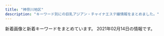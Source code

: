 ```yaml
---
title: "神奈川地区"
description: "キーワード別にの巨乳アジアン・チャイナエステ嬢情報をまとめました。"
---
```


新着画像と新着キーワードをまとめています。
2021年02月14日の情報です。

<DmmAffiliateIns />
<KeywordTable
  shops={
    [
    {
        "name": "\u8ffd\u6d5c\u30de\u30c3\u30b5\u30fc\u30b8",
        "station": "\u8ffd\u6d5c\u99c5",
        "keywords": {
            "85": 3,
            "87": 3,
            "D": 15,
            "86": 12,
            "C": 3
        },
        "url": "http://oppama.iest.info/",
        "img_links": [
            "http://oppama.iest.info/photos/sites/10/2018/07/2018073109281695.jpg",
            "http://oppama.iest.info/images/s_staff.jpg",
            "http://oppama.iest.info/photos/sites/10/2018/07/2018073109281759.jpg",
            "http://oppama.iest.info/images/room4.jpg",
            "http://oppama.iest.info/images/room1.jpg",
            "http://oppama.iest.info/images/top.jpg",
            "http://oppama.iest.info/images/bj3.jpg",
            "http://oppama.iest.info/images/room6.jpg",
            "http://oppama.iest.info/photos/sites/10/2018/07/2018073109281797.jpg",
            "http://oppama.iest.info/photos/sites/10/2018/07/2018073109281781.jpg",
            "http://oppama.iest.info/photos/sites/10/2018/07/2018073109281740.jpg",
            "http://oppama.iest.info/images/room2.jpg",
            "http://cdn.dino-es.com/images/logo/150x40DinoEs.png",
            "http://oppama.iest.info/photos/sites/10/2018/05/2018053009323272.jpg",
            "http://oppama.iest.info/images/s_news.png",
            "http://oppama.iest.info/images/room5.jpg",
            "http://oppama.iest.info/images/mobile.png",
            "http://oppama.iest.info/images/l1.jpg",
            "http://oppama.iest.info/photos/sites/10/2018/05/2018053009323210.jpg",
            "http://oppama.iest.info/images/s_news2.png",
            "http://cdn.dino-es.com/images/line.jpg",
            "http://cdn.dino-es.com/images/allpics/KL77e92f55838704c7de0a1eb6ca2a81a0/4ec1d6974658a8b101911755e5d05691.jpg",
            "http://oppama.iest.info/photos/sites/10/2018/05/2018053009323253.jpg",
            "http://oppama.iest.info/images/room3.jpg",
            "http://oppama.iest.info/images/s_pick.png",
            "http://oppama.iest.info/photos/sites/10/2018/05/2018053009323372.jpg"
        ]
    },
    {
        "img_links": [
            "http://ikoi.esjp.xyz/img/pro_girl_line.jpg",
            "http://ikoi.esjp.xyz/i/img/photo01.jpg",
            "http://ikoi.esjp.xyz/img/capinfo.jpg",
            "http://ikoi.esjp.xyz/i/img/photo06.jpg",
            "http://ikoi.esjp.xyz/img/sub_staff.jpg",
            "http://ikoi.esjp.xyz/img/top_pickback.png",
            "http://ikoi.esjp.xyz/girl/1.jpg",
            "http://ikoi.esjp.xyz/girl/4.jpg",
            "http://ikoi.esjp.xyz/img/lr_01.jpg",
            "http://ikoi.esjp.xyz/img/room/photo04.jpg",
            "http://ikoi.esjp.xyz/i/img/photo03.jpg",
            "http://ikoi.esjp.xyz/img/qr.jpg",
            "http://ikoi.esjp.xyz/img/room/photo02.jpg",
            "http://ikoi.esjp.xyz/img/room/photo06.jpg",
            "http://ikoi.esjp.xyz/girl/6.jpg",
            "http://ikoi.esjp.xyz/i/img/photo04.jpg",
            "http://ikoi.esjp.xyz/img/lr_02.jpg",
            "http://ikoi.esjp.xyz/img/rec_top.png",
            "http://ikoi.esjp.xyz/i/img/photo05.jpg",
            "http://ikoi.esjp.xyz/girl/3.jpg",
            "http://ikoi.esjp.xyz/img/059.png",
            "http://ikoi.esjp.xyz/i/img/photo02.jpg",
            "http://ikoi.esjp.xyz/img/room/photo05.jpg",
            "http://ikoi.esjp.xyz/girl/5.jpg",
            "http://ikoi.esjp.xyz/img/room/photo01.jpg",
            "http://ikoi.esjp.xyz/img/room/photo03.jpg",
            "http://ikoi.esjp.xyz/girl/2.jpg"
        ],
        "keywords": {},
        "station": "\u8ffd\u6d5c\u99c5",
        "name": "\u61a9",
        "url": "http://ikoi.esjp.xyz/"
    },
    {
        "url": "https://arena.jpn.vin/",
        "name": "\u30a2\u30ea\u30fc\u30ca",
        "station": "JR\u6238\u585a\u99c5\u897f\u53e3",
        "img_links": [
            "https://arena.jpn.vin/images/new.jpg",
            "https://arena.jpn.vin/images/s1.jpg",
            "https://arena.jpn.vin/images/mobile.jpg",
            "https://arena.jpn.vin/images/room4.jpg",
            "https://arena.jpn.vin/photos/sites/25/2021/02/2021021019135619.jpg",
            "https://arena.jpn.vin/images/s_news.jpg",
            "https://arena.jpn.vin/images/news_bj2.jpg",
            "https://arena.jpn.vin/photos/sites/25/2021/02/2021021019135821.jpg",
            "https://arena.jpn.vin/images/s2.jpg",
            "https://arena.jpn.vin/images/room3.jpg",
            "https://arena.jpn.vin/photos/sites/25/2021/02/2021021019135553.jpg",
            "https://arena.jpn.vin/images/s_link.jpg",
            "https://arena.jpn.vin/images/s_face.jpg",
            "https://arena.jpn.vin/images/room1.jpg",
            "https://arena.jpn.vin/images/room2.jpg",
            "https://arena.jpn.vin/photos/sites/25/2021/02/202102101913575.jpg",
            "https://arena.jpn.vin/images/top.jpg",
            "https://arena.jpn.vin/images/tel.jpg",
            "https://arena.jpn.vin/images/s_staff.jpg"
        ],
        "keywords": {
            "85": 16,
            "D": 64,
            "C": 12,
            "86": 32,
            "87": 16
        }
    },
    {
        "url": "http://www.relax-fairyark.info/",
        "station": "JR\u85e4\u6ca2\u99c5\u5357\u53e3",
        "img_links": [
            "http://www.relax-fairyark.info/img/vlt.png",
            "http://www.relax-fairyark.info/img/st1.jpg",
            "http://www.relax-fairyark.info/img/st238.jpg",
            "http://www.relax-fairyark.info/img/sta150.jpg",
            "http://www.relax-fairyark.info/img/head.jpg",
            "http://www.relax-fairyark.info/img/sta248.jpg",
            "http://www.relax-fairyark.info/img/sta213.jpg",
            "http://www.relax-fairyark.info/img/st251.jpg",
            "http://www.relax-fairyark.info/img/botton.jpg",
            "http://www.relax-fairyark.info/img/st237.jpg",
            "http://www.relax-fairyark.info/img/sta251.jpg",
            "http://www.relax-fairyark.info/img/sta245.jpg",
            "http://www.relax-fairyark.info/img/st223.jpg",
            "http://www.relax-fairyark.info/img/st235.jpg",
            "http://www.relax-fairyark.info/img/footbotton.png",
            "http://www.relax-fairyark.info/img/sta250.jpg",
            "http://www.relax-fairyark.info/img/st245.jpg",
            "http://www.relax-fairyark.info/img/st250.jpg",
            "http://www.relax-fairyark.info/img/st206.jpg",
            "http://www.relax-fairyark.info/img/body2.jpg",
            "http://www.relax-fairyark.info/img/st241.jpg",
            "http://www.relax-fairyark.info/img/st249.jpg",
            "http://www.relax-fairyark.info/img/st150.jpg",
            "http://www.relax-fairyark.info/img/sta223.jpg",
            "http://www.relax-fairyark.info/img/st246.jpg",
            "http://www.relax-fairyark.info/img/nos.jpg",
            "http://www.relax-fairyark.info/img/st220.jpg",
            "http://www.relax-fairyark.info/img/tel.png",
            "http://www.relax-fairyark.info/img/sta229.jpg",
            "http://www.relax-fairyark.info/img/st240.jpg",
            "http://www.relax-fairyark.info/img/st248.jpg",
            "http://www.relax-fairyark.info/img/st229.jpg",
            "http://www.relax-fairyark.info/img/sta235.jpg",
            "http://www.relax-fairyark.info/img/st227.jpg",
            "http://www.relax-fairyark.info/img/st247.jpg",
            "http://www.relax-fairyark.info/img/st213.jpg",
            "http://www.relax-fairyark.info/img/sta220.jpg",
            "http://www.relax-fairyark.info/img/st234.jpg"
        ],
        "name": "Fairy Ark",
        "keywords": {
            "85": 3,
            "D": 7,
            "88": 1,
            "87": 9,
            "C": 3,
            "86": 8,
            "E": 11
        }
    },
    {
        "img_links": [
            "http://www.huyo.work/images/sys1.jpg",
            "http://www.huyo.work/images/info.jpg",
            "http://www.huyo.work/images/staff_t.jpg",
            "http://www.huyo.work/img/nana1.jpg",
            "http://www.huyo.work/images/5.jpg",
            "http://www.huyo.work/images/line.png",
            "http://www.huyo.work/images/mobile.jpg",
            "http://www.huyo.work/images/int1.jpg",
            "http://www.huyo.work/images/2.jpg",
            "http://www.huyo.work/images/sys2.jpg",
            "http://www.huyo.work/img/sora1.jpg",
            "http://www.huyo.work/images/news.jpg",
            "http://www.huyo.work/img/riri1.jpg",
            "http://www.huyo.work/img/mimi1.jpg",
            "http://www.huyo.work/images/interior_t.jpg",
            "http://www.huyo.work/images/4.jpg",
            "http://www.huyo.work/images/3.jpg",
            "http://www.huyo.work/images/head.jpg",
            "http://www.huyo.work/images/int2.jpg",
            "http://www.huyo.work/images/1.jpg",
            "http://www.huyo.work/img/hana1.jpg"
        ],
        "name": "\u3075\u3088\u3046",
        "url": "http://www.huyo.work/",
        "station": "JR\u5e73\u585a\u99c5\u5317\u53e3",
        "keywords": {}
    },
    {
        "station": "JR\u65b0\u6749\u7530\u99c5\u897f\u53e3",
        "name": "\u82b1\u306e\u604b",
        "img_links": [
            "http://www.sh-riraku77.site/uploads/190703/1-1ZF3151554H6.jpg",
            "http://www.sh-riraku77.site/picture/s_staff.png",
            "http://www.sh-riraku77.site/picture/i_therapist.png",
            "http://www.sh-riraku77.site/picture/photo3.png",
            "http://www.sh-riraku77.site/picture/top22.png",
            "http://www.sh-riraku77.site/plus/images/room1.jpg",
            "http://www.sh-riraku77.site/picture/top23.png",
            "http://www.sh-riraku77.site/plus/images/room3.jpg",
            "http://www.sh-riraku77.site/plus/images/room2.jpg",
            "http://www.sh-riraku77.site/plus/images/room4.jpg",
            "http://www.sh-riraku77.site/picture/end.png",
            "http://www.sh-riraku77.site/uploads/201214/1-201214130312232.jpg",
            "http://www.sh-riraku77.site/picture/s_new.png"
        ],
        "keywords": {},
        "url": "http://www.sh-riraku77.site/"
    },
    {
        "url": "http://uintiop.tokyo/",
        "name": "\u5929\u4f7f",
        "station": "JR\u85e4\u6ca2\u99c5\u5357\u53e3",
        "keywords": {
            "C": 15
        },
        "img_links": [
            "http://uintiop.tokyo/picture/1.jpg",
            "http://uintiop.tokyo/uploads/210208/1-21020Q31459221.jpg",
            "http://uintiop.tokyo/uploads/200714/1-200G4125RS59.jpg",
            "http://uintiop.tokyo/picture/2.jpg",
            "http://uintiop.tokyo/picture/3.jpg",
            "http://uintiop.tokyo/picture/tel.png",
            "http://uintiop.tokyo/uploads/200727/1-200HG01643361.jpg",
            "http://uintiop.tokyo/uploads/210111/1-210111123I9332.jpg",
            "http://uintiop.tokyo/uploads/200720/1-200H013041T46.jpg",
            "http://uintiop.tokyo/picture/call.png",
            "http://uintiop.tokyo/picture/4.jpg",
            "http://uintiop.tokyo/picture/top-img03.jpg",
            "http://uintiop.tokyo/picture/top-img02.png",
            "http://uintiop.tokyo/uploads/200714/1-200G4124210P7.jpg",
            "http://uintiop.tokyo/picture/top-img10.jpg",
            "http://uintiop.tokyo/picture/top-img01.png"
        ]
    },
    {
        "img_links": [
            "http://treat-rlx.com/img/ttl_staff.jpg",
            "http://treat-rlx.com/pic/topimg5.png",
            "http://treat-rlx.com/pic/topimg1.png",
            "http://treat-rlx.com/staff/aya/01.jpg",
            "http://treat-rlx.com/i/files/homeimg.jpg",
            "http://treat-rlx.com/pic/topimg4.png",
            "http://treat-rlx.com/img/ttl_rec.png",
            "http://treat-rlx.com/pic/topimg3.png",
            "http://treat-rlx.com/staff/aya/01mb.jpg",
            "http://treat-rlx.com/img/ttl_mobile.png",
            "http://treat-rlx.com/img/att.png",
            "http://treat-rlx.com/staff/mika/01mb.jpg",
            "http://treat-rlx.com/pic/topimg2.png",
            "http://treat-rlx.com/staff/mika/01.jpg",
            "http://treat-rlx.com/pic/head.jpg"
        ],
        "name": "\u798f\u7e01",
        "keywords": {
            "C": 11
        },
        "url": "http://treat-rlx.com/",
        "station": "\u5584\u884c\u99c5\u6771\u53e3"
    },
    {
        "img_links": [
            "https://kanojyo-room.jpn.cm/images/link_nav04.jpg",
            "https://kanojyo-room.jpn.cm/photos/sites/24/2020/08/2020083117275898.jpg",
            "https://kanojyo-room.jpn.cm/images/room6.jpg",
            "https://kanojyo-room.jpn.cm/images/tit_eject.jpg",
            "https://kanojyo-room.jpn.cm/images/room3.jpg",
            "https://kanojyo-room.jpn.cm/images/room5.jpg",
            "https://kanojyo-room.jpn.cm/images/link_nav02.jpg",
            "https://kanojyo-room.jpn.cm/images/link_nav05.jpg",
            "https://kanojyo-room.jpn.cm/images/room1.jpg",
            "https://kanojyo-room.jpn.cm/photos/sites/24/2020/08/2020083117275958.jpg",
            "https://kanojyo-room.jpn.cm/images/room4.jpg",
            "https://kanojyo-room.jpn.cm/images/tit_new.jpg",
            "https://kanojyo-room.jpn.cm/photos/sites/24/2020/08/2020083117275756.jpg",
            "https://kanojyo-room.jpn.cm/images/link_nav06.jpg",
            "https://kanojyo-room.jpn.cm/images/tit_face.jpg",
            "https://kanojyo-room.jpn.cm/images/link_nav07.jpg",
            "https://kanojyo-room.jpn.cm/images/link_nav01.jpg",
            "https://kanojyo-room.jpn.cm/images/top.png",
            "https://kanojyo-room.jpn.cm/images/sp_top.jpg",
            "https://kanojyo-room.jpn.cm/photos/sites/24/2020/08/2020083117275977.jpg",
            "https://kanojyo-room.jpn.cm/images/img_eject.jpg",
            "https://kanojyo-room.jpn.cm/images/close_eject.png",
            "https://kanojyo-room.jpn.cm/images/link_nav03.jpg",
            "https://kanojyo-room.jpn.cm/images/room2.jpg",
            "https://kanojyo-room.jpn.cm/images/btn_eject.jpg"
        ],
        "url": "https://kanojyo-room.jpn.cm/",
        "station": "\u4e0a\u5927\u5ca1\u99c5",
        "keywords": {
            "85": 12,
            "C": 40,
            "D": 48,
            "86": 24,
            "87": 12
        },
        "name": "\u30ab\u30ce\u30b8\u30e7\u306e\u90e8\u5c4b"
    },
    {
        "keywords": {},
        "name": "\u60a0\u697d",
        "url": "http://yu-raku.info/",
        "img_links": [
            "http://yu-raku.info/images/bar-info.png",
            "http://yu-raku.info/staff/s-emi4.jpg",
            "http://yu-raku.info/staff/s-miki1.jpg",
            "http://yu-raku.info/images/b-interior.jpg",
            "http://yu-raku.info/staff/s-kana1.jpg",
            "http://yu-raku.info/images/bar-cam.png",
            "http://yu-raku.info/images/bar-cover.png",
            "http://yu-raku.info/staff/s-niri1.jpg",
            "http://yu-raku.info/images/c-top0.png",
            "http://yu-raku.info/staff/s-nana1.jpg",
            "http://yu-raku.info/staff/s-sayuri1.jpg",
            "http://yu-raku.info/staff/s-emi3.jpg",
            "http://yu-raku.info/sp/images/bar-cover.png",
            "http://yu-raku.info/images/pic-interior.png",
            "http://yu-raku.info/sp/images/b-tel.png",
            "http://yu-raku.info/staff/s-yuko1.jpg",
            "http://yu-raku.info/images/c-therapist0.png",
            "http://yu-raku.info/images/fotter.jpg",
            "http://yu-raku.info/staff/s-emi5.jpg",
            "http://yu-raku.info/images/bar-interior.png",
            "http://yu-raku.info/images/bar-therapist.png",
            "http://yu-raku.info/sp/images/bar-cam.png"
        ],
        "station": "JR\u5927\u8239\u99c5\u6771\u53e3"
    },
    {
        "name": "\u30e9\u30d9\u30f3\u30c0\u30fc",
        "img_links": [
            "http://lavender-est.xyz/girl/10_1.jpg",
            "http://lavender-est.xyz/girl/4.jpg",
            "http://lavender-est.xyz/girl/5_2.jpg",
            "http://lavender-est.xyz/girl/7_2.jpg",
            "http://lavender-est.xyz/girl/14_1.jpg",
            "http://lavender-est.xyz/girl/2.jpg",
            "http://lavender-est.xyz/girl/2_1.jpg",
            "http://lavender-est.xyz/girl/3.jpg",
            "http://lavender-est.xyz/images/room/r3.jpg",
            "http://lavender-est.xyz/images/room/r1.jpg",
            "http://lavender-est.xyz/i/girl/4.jpg",
            "http://lavender-est.xyz/girl/11_1.jpg",
            "http://lavender-est.xyz/girl/4_1.jpg",
            "http://lavender-est.xyz/girl/11.jpg",
            "http://lavender-est.xyz/girl/10.jpg",
            "http://lavender-est.xyz/images/mobile.png",
            "http://lavender-est.xyz/girl/8.jpg",
            "http://lavender-est.xyz/girl/15_1.jpg",
            "http://lavender-est.xyz/girl/15.jpg",
            "http://lavender-est.xyz/images/twitter.jpg",
            "http://lavender-est.xyz/images/pro_girl_line.jpg",
            "http://lavender-est.xyz/girl/9_2.jpg",
            "http://lavender-est.xyz/girl/3_1.jpg",
            "http://lavender-est.xyz/girl/14.jpg",
            "http://lavender-est.xyz/images/room/r2.jpg",
            "http://lavender-est.xyz/girl/7.jpg",
            "http://lavender-est.xyz/girl/7_1.jpg",
            "http://lavender-est.xyz/girl/8_1.jpg",
            "http://lavender-est.xyz/girl/11_2.jpg",
            "http://lavender-est.xyz/girl/9.jpg",
            "http://lavender-est.xyz/images/tel.png",
            "http://lavender-est.xyz/girl/5.jpg",
            "http://lavender-est.xyz/girl/9_1.jpg",
            "http://lavender-est.xyz/girl/5_1.jpg",
            "http://lavender-est.xyz/images/bar_staff.jpg",
            "http://lavender-est.xyz/images/top01.jpg",
            "http://lavender-est.xyz/girl/14_2.jpg",
            "http://lavender-est.xyz/images/lr_02.jpg",
            "http://lavender-est.xyz/images/room/r4.jpg"
        ],
        "keywords": {},
        "url": "http://lavender-est.xyz/",
        "station": "JR\u85e4\u6ca2\u99c5\u5357\u53e3"
    },
    {
        "keywords": {},
        "url": "http://megumi-est.xyz/",
        "img_links": [
            "http://megumi-est.xyz/images/roomimg/img4.png",
            "http://megumi-est.xyz/girl/1.jpg",
            "http://megumi-est.xyz/images/roomimg/img1.png",
            "http://megumi-est.xyz/images/pickup_line.png",
            "http://megumi-est.xyz/images/topbg.jpg",
            "http://megumi-est.xyz/images/newsbg.png",
            "http://megumi-est.xyz/girl/2.jpg",
            "http://megumi-est.xyz/girl/4.jpg",
            "http://megumi-est.xyz/images/roomimg/img2.png",
            "http://megumi-est.xyz/images/staff_bg.png",
            "http://megumi-est.xyz/girl/5.jpg",
            "http://megumi-est.xyz/images/mobile_bg.png",
            "http://megumi-est.xyz/images/roomimg/img3.png",
            "http://megumi-est.xyz/girl/8.jpg"
        ],
        "station": "JR\u85e4\u6ca2\u99c5\u5357\u53e3",
        "name": "\u6075"
    },
    {
        "name": "\u5143\u6c17\u3082\u308a\u3082\u308a",
        "keywords": {},
        "station": "\u79e6\u91ce\u99c5\u5317\u53e3",
        "img_links": [
            "http://genkimorimori.ies.bz/images/news1.jpg",
            "http://genkimorimori.ies.bz/images/g14.jpg",
            "http://genkimorimori.ies.bz/images/g17.jpg",
            "http://genkimorimori.ies.bz/images/staff_bj3.jpg",
            "http://genkimorimori.ies.bz/images/g7.jpg",
            "http://genkimorimori.ies.bz/photos/sites/68/2020/12/2020121003212539.jpg",
            "http://genkimorimori.ies.bz/photos/sites/68/2020/12/2020120502191455.jpg",
            "http://genkimorimori.ies.bz/images/g2.jpg",
            "http://genkimorimori.ies.bz/images/pick.jpg",
            "http://genkimorimori.ies.bz/photos/sites/68/2020/11/2020110308582485.jpg",
            "http://genkimorimori.ies.bz/images/mobile.jpg",
            "http://genkimorimori.ies.bz/images/g11.jpg",
            "http://genkimorimori.ies.bz/photos/sites/68/2020/11/2020112402100696.jpg",
            "http://genkimorimori.ies.bz/images/g13.jpg",
            "http://genkimorimori.ies.bz/photos/sites/68/2020/11/2020112402100578.jpg",
            "http://genkimorimori.ies.bz/photos/sites/68/2020/12/2020120703525262.jpg",
            "http://genkimorimori.ies.bz/photos/sites/68/2020/11/2020110308572868.jpg",
            "http://genkimorimori.ies.bz/images/g1.jpg",
            "http://genkimorimori.ies.bz/images/s_staff.jpg",
            "http://genkimorimori.ies.bz/images/dairy1.jpg",
            "http://genkimorimori.ies.bz/photos/sites/68/2020/12/202012150154361.jpg",
            "http://genkimorimori.ies.bz/images/top.jpg",
            "http://genkimorimori.ies.bz/images/g16.jpg",
            "http://genkimorimori.ies.bz/images/info.jpg",
            "http://genkimorimori.ies.bz/images/s_link.jpg",
            "http://genkimorimori.ies.bz/images/g10.jpg",
            "http://genkimorimori.ies.bz/images/s_cosplay.jpg",
            "http://genkimorimori.ies.bz/photos/sites/68/2020/11/2020110308572890.jpg",
            "http://genkimorimori.ies.bz/images/1.jpg",
            "http://genkimorimori.ies.bz/images/g15.jpg",
            "http://genkimorimori.ies.bz/photos/sites/68/2021/01/2021011903470168.jpg",
            "http://genkimorimori.ies.bz/images/info2.jpg",
            "http://genkimorimori.ies.bz/photos/sites/68/2020/11/2020110308572993.jpg",
            "http://genkimorimori.ies.bz/photos/sites/68/2021/01/2021013007244222.jpg",
            "http://genkimorimori.ies.bz/images/g3.jpg",
            "http://genkimorimori.ies.bz/images/2.jpg"
        ],
        "url": "http://genkimorimori.ies.bz/"
    },
    {
        "keywords": {
            "88": 2,
            "E": 4,
            "90": 4,
            "F": 2
        },
        "url": "https://asumi.estjp.info/",
        "station": "\u5c0f\u7530\u539f\u99c5\u6771\u53e3",
        "img_links": [
            "https://asumi.estjp.info/css/top04.jpg",
            "https://asumi.estjp.info/css/top03.jpg",
            "https://asumi.estjp.info/css/top05.jpg",
            "https://asumi.estjp.info/images/call.png",
            "https://asumi.estjp.info/css/staff/staff02.jpg",
            "https://asumi.estjp.info/css/staff/staff03.jpg",
            "https://asumi.estjp.info/css/staff/staff01.jpg",
            "https://asumi.estjp.info/css/m-head.jpg",
            "https://asumi.estjp.info/css/01.jpg",
            "https://asumi.estjp.info/css/top02.jpg"
        ],
        "name": "\u7a7a\u6f84 -\u3042\u3059\u307f-"
    },
    {
        "img_links": [
            "http://hana-tobira.xyz/images/g5.jpg",
            "http://hana-tobira.xyz/images/g6.jpg",
            "http://hana-tobira.xyz/images/g2.jpg",
            "http://hana-tobira.xyz/images/g.jpg",
            "http://hana-tobira.xyz/images/g7.jpg",
            "http://hana-tobira.xyz/images/tite-staff.jpg",
            "http://hana-tobira.xyz/images/g4.jpg",
            "http://hana-tobira.xyz/images/tite-i.png",
            "http://hana-tobira.xyz/images/mobile.jpg",
            "http://hana-tobira.xyz/images/end.png",
            "http://hana-tobira.xyz/images/pickup_t.jpg",
            "http://hana-tobira.xyz/images/tite-link.jpg"
        ],
        "keywords": {
            "C": 13
        },
        "url": "http://hana-tobira.xyz/",
        "station": "JR\u85e4\u6ca2\u99c5\u5357\u53e3",
        "name": "\u82b1\u306e\u6249"
    },
    {
        "station": "\u6e58\u5357\u53f0\u99c5\u897f\u53e3",
        "url": "http://civebt.xyz/",
        "img_links": [
            "http://civebt.xyz/templets/default/picture/news.jpg",
            "http://civebt.xyz/templets/default/picture/staff_t.jpg",
            "http://civebt.xyz/uploads/201103/1-201103091122a3.jpg",
            "http://civebt.xyz/templets/default/picture/head.jpg",
            "http://civebt.xyz/uploads/201103/1-201103143450506.jpg",
            "http://civebt.xyz/uploads/201103/1-201103091150648.jpg",
            "http://civebt.xyz/uploads/180620/1-1P62010193X63.jpg",
            "http://civebt.xyz/uploads/180620/1-1P62010154K00.png",
            "http://civebt.xyz/uploads/201102/1-201102130FY09.png",
            "http://civebt.xyz/templets/default/picture/interior_t.jpg",
            "http://civebt.xyz/uploads/201103/1-201103091136248.jpg",
            "http://civebt.xyz/templets/default/picture/rec1.png",
            "http://civebt.xyz/uploads/201102/1-2011021306404K.png"
        ],
        "name": "\u9b54\u6cd5\u306e\u5973\u738b",
        "keywords": {
            "G": 4,
            "E": 8
        }
    },
    {
        "url": "http://yushinen.info/",
        "img_links": [
            "http://yushinen.info/images/ami1.jpg",
            "http://yushinen.info/images/g6.jpg",
            "http://yushinen.info/images/nana1.jpg",
            "http://yushinen.info/images/room6.jpg",
            "http://yushinen.info/images/g0.jpg",
            "http://yushinen.info/images/g2.jpg",
            "http://yushinen.info/images/room5.jpg",
            "http://yushinen.info/images/miki1.jpg",
            "http://yushinen.info/images/room3.jpg",
            "http://yushinen.info/images/g5.jpg",
            "http://yushinen.info/images/g4.jpg",
            "http://yushinen.info/images/room1.jpg",
            "http://yushinen.info/images/g3.jpg",
            "http://yushinen.info/images/g1.jpg",
            "http://yushinen.info/images/room2.jpg",
            "http://yushinen.info/images/info.png",
            "http://yushinen.info/images/nei-03.png",
            "http://yushinen.info/images/saya1.jpg",
            "http://yushinen.info/images/eri1.jpg",
            "http://yushinen.info/images/room4.jpg",
            "http://yushinen.info/images/g7.jpg",
            "http://yushinen.info/images/mobile.png",
            "http://yushinen.info/images/flw.png",
            "http://yushinen.info/images/top.jpg"
        ],
        "station": "JR\u85e4\u6ca2\u99c5\u5357\u53e3",
        "keywords": {},
        "name": "\u7652\u5fc3\u5712"
    },
    {
        "keywords": {},
        "url": "http://www.hamabei.com/",
        "station": "JR\u8305\u30f6\u5d0e\u99c5\u5357\u53e3",
        "img_links": [
            "http://www.hamabei.com/images/buttona_07.jpg",
            "http://www.hamabei.com/images/buttona_06.jpg",
            "http://www.hamabei.com/images/giral015.jpg",
            "http://www.hamabei.com/images/buttona_08.jpg",
            "http://www.hamabei.com/images/giral012.jpg",
            "http://www.hamabei.com/images/buttona_05.jpg",
            "http://www.hamabei.com/images/giral009.jpg",
            "http://www.hamabei.com/images/yuka1.jpg",
            "http://www.hamabei.com/images/buttona_03.jpg",
            "http://www.hamabei.com/images/buttona_04.jpg",
            "http://www.hamabei.com/images/miki1.jpg",
            "http://www.hamabei.com/images/giral014.jpg",
            "http://www.hamabei.com/images/nana1.jpg",
            "http://www.hamabei.com/images/giral007.jpg",
            "http://www.hamabei.com/images/kaori1.jpg",
            "http://www.hamabei.com/images/qr.jpg"
        ],
        "name": "\u6d5c\u8fba\u306e\u604b"
    },
    {
        "img_links": [
            "http://baraen.xyz/images/kanban.jpg",
            "http://baraen.xyz/images/g1.jpg",
            "http://baraen.xyz/images/room6.jpg",
            "http://baraen.xyz/images/room4.jpg",
            "http://baraen.xyz/images/mobile.jpg",
            "http://baraen.xyz/images/mafaxine_d.jpg",
            "http://baraen.xyz/images/g0.jpg",
            "http://baraen.xyz/images/g4.jpg",
            "http://baraen.xyz/images/room1.jpg",
            "http://baraen.xyz/images/g3.jpg",
            "http://baraen.xyz/images/g6.jpg",
            "http://baraen.xyz/images/miki2.jpg",
            "http://baraen.xyz/images/miki1.jpg",
            "http://baraen.xyz/images/mafaxine_j.jpg",
            "http://baraen.xyz/images/maga.jpg",
            "http://baraen.xyz/images/g2.jpg",
            "http://baraen.xyz/images/room2.jpg"
        ],
        "keywords": {},
        "name": "\u30d0\u30e9\u5712",
        "url": "http://baraen.xyz/",
        "station": "JR\u85e4\u6ca2\u99c5\u5357\u53e3"
    },
    {
        "keywords": {
            "85": 2,
            "83": 4,
            "86": 4,
            "89": 2
        },
        "url": "http://es-rei.work/",
        "station": "JR\u85e4\u6ca2\u99c5\u5357\u53e3",
        "name": "\u9e97",
        "img_links": [
            "http://es-rei.work/5.jpg",
            "http://es-rei.work/_src/26791115/_igp4263.jpg",
            "http://es-rei.work/_src/26747231/line1.jpg",
            "http://es-rei.work/_src/26747304/line1.jpg",
            "http://es-rei.work/_src/26747201/list_02.png",
            "http://es-rei.work/_src/26747093/_igp4295.jpg",
            "http://es-rei.work/_src/26838160/line.png",
            "http://es-rei.work/_src/34041600/line3.png",
            "http://es-rei.work/_src/26747288/line3.png",
            "http://es-rei.work/_src/26747223/line3.png",
            "http://es-rei.work/_src/26747302/wechatimg204.jpg",
            "http://es-rei.work/_src/26824435/cam2.png",
            "http://es-rei.work/_src/26747210/navi2_06.png",
            "http://es-rei.work/_src/26838157/wechatimg77.jpg",
            "http://es-rei.work/_src/26824216/b0131b16446464e537eff864d8f041bb.jpg",
            "http://es-rei.work/_src/26747132/line1.jpg",
            "http://es-rei.work/_src/26747199/sign.png",
            "http://es-rei.work/_src/47863241/05859f21726dfcef9faa9bab12a2595.jpg",
            "http://es-rei.work/_src/47863242/100054276feb8d8cef3ac5199531cfe.jpg",
            "http://es-rei.work/_src/26838136/news.jpg",
            "http://es-rei.work/_src/26747289/wechatimg77.jpg",
            "http://es-rei.work/_src/26747203/list_04.png",
            "http://es-rei.work/_src/26747205/navi2_01.png",
            "http://es-rei.work/_src/26747187/base_03.png",
            "http://es-rei.work/_src/26747158/base_03.png",
            "http://es-rei.work/_src/26838155/wechatimg202.jpg",
            "http://es-rei.work/_src/47863244/line1.jpg",
            "http://es-rei.work/_src/26791053/_dsf9449.jpg",
            "http://es-rei.work/_src/26747292/wechatimg202.jpg",
            "http://es-rei.work/_src/26747296/line1.jpg",
            "http://es-rei.work/_src/26747141/base_03.png",
            "http://es-rei.work/_src/26790995/wechatimg38_20181018221746252.jpg",
            "http://es-rei.work/3.jpg",
            "http://es-rei.work/_src/26747206/navi2_02.png",
            "http://es-rei.work/_src/26747293/line3.png",
            "http://es-rei.work/_src/26747207/navi2_03.png",
            "http://es-rei.work/_src/26747114/base_03.png",
            "http://es-rei.work/_src/26747300/line3.png",
            "http://es-rei.work/_src/26747126/base_01.png",
            "http://es-rei.work/_src/34041599/line3.png",
            "http://es-rei.work/_src/26747208/navi2_04.png",
            "http://es-rei.work/_src/26747225/wechatimg75.jpg",
            "http://es-rei.work/_src/26747301/line3.png",
            "http://es-rei.work/_src/26838156/wechatimg204.jpg",
            "http://es-rei.work/_src/26838174/line.png",
            "http://es-rei.work/_src/34041596/05859f21726dfcef9faa9bab12a2595.jpg",
            "http://es-rei.work/_src/26747221/wechatimg164_1.jpg",
            "http://es-rei.work/_src/26747153/base_01.png",
            "http://es-rei.work/_src/26747089/51d8ecbee4cc2935f070c539c37ded71.jpg",
            "http://es-rei.work/2.jpg",
            "http://es-rei.work/_src/26747209/navi2_05.png",
            "http://es-rei.work/_src/26747222/line3.png",
            "http://es-rei.work/_src/26747227/line3.png",
            "http://es-rei.work/_src/26791049/_dsf9442.jpg",
            "http://es-rei.work/_src/26747200/list_01.png",
            "http://es-rei.work/_src/26747229/line1.jpg",
            "http://es-rei.work/_src/26747202/list_03.png",
            "http://es-rei.work/_src/26838158/wechatimg75.jpg",
            "http://es-rei.work/_src/47863239/line3.png",
            "http://es-rei.work/_src/26747218/line1.jpg",
            "http://es-rei.work/_src/26791051/_dsf9446.jpg",
            "http://es-rei.work/_src/47863108/wechatimg26_20200914183556350.jpg",
            "http://es-rei.work/_src/26747086/base_01.png",
            "http://es-rei.work/_src/26747173/base_03.png",
            "http://es-rei.work/_src/26747226/line3.png",
            "http://es-rei.work/_src/34124118/wechatimg26_20200914183556350.jpg",
            "http://es-rei.work/_src/34041693/line1.jpg",
            "http://es-rei.work/_src/26747294/line3.png",
            "http://es-rei.work/_src/26747185/base_01.png",
            "http://es-rei.work/_src/26747204/list_05.png",
            "http://es-rei.work/_src/26747170/base_01.png",
            "http://es-rei.work/_src/47863240/line3.png",
            "http://es-rei.work/4.jpg",
            "http://es-rei.work/_src/34041597/wechatimg26_20200914183556350.jpg",
            "http://es-rei.work/1.jpg",
            "http://es-rei.work/_src/26747287/line3.png"
        ]
    },
    {
        "name": "Lydia\uff5e\u30ea\u30c7\u30a3\u30a2",
        "station": "JR\u6771\u6238\u585a\u99c5\u6771\u53e3",
        "img_links": [
            "http://lydia.relaxnabi.com/css/m-head.jpg",
            "http://lydia.relaxnabi.com/css/osusume16.jpg",
            "http://lydia.relaxnabi.com/css/staff/staff0002.jpg",
            "http://lydia.relaxnabi.com/css/staff/staff0003.jpg",
            "http://lydia.relaxnabi.com/css/staff/staff0006.jpg",
            "http://lydia.relaxnabi.com/css/m-top04.jpg",
            "http://lydia.relaxnabi.com/css/staff/staff0004.jpg",
            "http://lydia.relaxnabi.com/images/call.png",
            "http://lydia.relaxnabi.com/css/staff/staff0005.jpg",
            "http://lydia.relaxnabi.com/css/cam01.jpg",
            "http://lydia.relaxnabi.com/css/staff/staff0001.jpg"
        ],
        "keywords": {
            "91": 1,
            "90": 2,
            "C": 1,
            "D": 4,
            "89": 1,
            "87": 1,
            "88": 1,
            "E": 1
        },
        "url": "http://lydia.relaxnabi.com/"
    },
    {
        "keywords": {},
        "img_links": [
            "http://hiratsuka-est.com/images/chc.jpg",
            "http://hiratsuka-est.com/images/g3.jpg",
            "http://hiratsuka-est.com/images/new1.jpg",
            "http://hiratsuka-est.com/images/banna1.jpg",
            "http://hiratsuka-est.com/images/r8.jpg",
            "http://hiratsuka-est.com/images/g1.jpg",
            "http://hiratsuka-est.com/images/tiao2.jpg",
            "http://hiratsuka-est.com/images/r9.jpg",
            "http://hiratsuka-est.com/images/ll1.jpg",
            "http://hiratsuka-est.com/images/r1.jpg",
            "http://hiratsuka-est.com/images/g2.jpg",
            "http://hiratsuka-est.com/images/g4.jpg",
            "http://hiratsuka-est.com/images/g0.jpg",
            "http://hiratsuka-est.com/images/g7.jpg",
            "http://hiratsuka-est.com/images/rr1.jpg",
            "http://hiratsuka-est.com/images/r3.jpg",
            "http://hiratsuka-est.com/images/r6.jpg",
            "http://hiratsuka-est.com/images/zi-faq.png",
            "http://hiratsuka-est.com/images/r5.jpg",
            "http://hiratsuka-est.com/images/zi-link.png",
            "http://hiratsuka-est.com/images/tel.jpg",
            "http://hiratsuka-est.com/images/mi.jpg",
            "http://hiratsuka-est.com/images/banna.jpg",
            "http://hiratsuka-est.com/images/r4.jpg",
            "http://hiratsuka-est.com/images/banna2.jpg",
            "http://hiratsuka-est.com/images/r7.jpg",
            "http://hiratsuka-est.com/images/left.jpg",
            "http://hiratsuka-est.com/images/zi-staff.png",
            "http://hiratsuka-est.com/images/right.jpg",
            "http://hiratsuka-est.com/images/top.jpg"
        ],
        "url": "http://hiratsuka-est.com/",
        "station": "JR\u5e73\u585a\u99c5\u5317\u53e3",
        "name": "\u3055\u308f\u3084\u304b"
    },
    {
        "keywords": {
            "88": 8,
            "C": 8,
            "86": 8,
            "87": 12,
            "D": 20
        },
        "url": "http://www.barbie.masg.info/",
        "img_links": [
            "http://www.barbie.masg.info/files/003-02.jpg",
            "http://www.barbie.masg.info/files/007.jpg",
            "http://www.barbie.masg.info/files/002-02.jpg",
            "http://www.barbie.masg.info/images/index_sm.png",
            "http://www.barbie.masg.info/files/004.jpg",
            "http://www.barbie.masg.info/images/icon_top.png",
            "http://www.barbie.masg.info/files/005.jpg",
            "http://www.barbie.masg.info/files/003.jpg",
            "http://www.barbie.masg.info/images/mainImg_sub.jpg",
            "http://www.barbie.masg.info/images/icon_info.png",
            "http://www.barbie.masg.info/files/002.jpg",
            "http://www.barbie.masg.info/files/001-02.jpg",
            "http://www.barbie.masg.info/images/btn2.png",
            "http://www.barbie.masg.info/files/001.jpg",
            "http://www.barbie.masg.info/files/007-02.jpg",
            "http://www.barbie.masg.info/images/icon_staff.png",
            "http://www.barbie.masg.info/files/006-02.jpg",
            "http://www.barbie.masg.info/files/006.jpg",
            "http://www.barbie.masg.info/files/005-02.jpg",
            "http://www.barbie.masg.info/files/004-02.jpg",
            "http://www.barbie.masg.info/images/icon_tel.png"
        ],
        "station": "JR\u85e4\u6ca2\u99c5\u5357\u53e3",
        "name": "Barbie \uff5e\u30d0\u30fc\u30d3\u30fc\uff5e"
    },
    {
        "keywords": {
            "D": 35,
            "85": 28,
            "87": 7,
            "86": 7,
            "E": 7
        },
        "station": "\u6e58\u5357\u53f0\u99c5\u897f\u53e3",
        "img_links": [
            "http://izumi.ests.jp/images/info2.jpg",
            "http://izumi.ests.jp/images/info.jpg",
            "http://izumi.ests.jp/images/mobile.jpg",
            "http://izumi.ests.jp/photos/sites/54/2020/07/2020070605483923.jpg",
            "http://izumi.ests.jp/images/s3.jpg",
            "http://izumi.ests.jp/images/room1.jpg",
            "http://izumi.ests.jp/photos/sites/54/2020/09/2020092004565418.jpg",
            "http://izumi.ests.jp/photos/sites/54/2020/05/2020051209400132.jpg",
            "http://izumi.ests.jp/images/service1.jpg",
            "http://izumi.ests.jp/images/room2.jpg",
            "http://izumi.ests.jp/photos/sites/54/2019/10/2019100205592997.jpg",
            "http://izumi.ests.jp/images/service4.jpg",
            "http://izumi.ests.jp/photos/sites/54/2020/12/2020121307073529.jpg",
            "http://izumi.ests.jp/photos/sites/54/2019/10/2019100205593058.jpg",
            "http://izumi.ests.jp/images/top.jpg",
            "http://izumi.ests.jp/images/service3.jpg",
            "http://izumi.ests.jp/images/s1.jpg",
            "http://izumi.ests.jp/images/room3.jpg",
            "http://izumi.ests.jp/images/service2.jpg",
            "http://izumi.ests.jp/images/s_news.jpg",
            "http://izumi.ests.jp/images/room4.jpg"
        ],
        "name": "\u6e58\u5357\u604b",
        "url": "http://izumi.ests.jp/"
    },
    {
        "keywords": {},
        "url": "http://www.miyoplop.xyz/",
        "name": "\u30cf\u30cb\u30fc",
        "station": "JR\u85e4\u6ca2\u99c5\u5357\u53e3",
        "img_links": []
    },
    {
        "img_links": [
            "http://tenshinokoi.es-come.net/images/therapistbar.png",
            "http://tenshinokoi.es-come.net/img/header02.jpg",
            "http://tenshinokoi.es-come.net/images/qr.jpg",
            "http://tenshinokoi.es-come.net/images/share/tel.png",
            "http://tenshinokoi.es-come.net/girls/riri1.jpg",
            "http://tenshinokoi.es-come.net/images/share/pickup.png",
            "http://tenshinokoi.es-come.net/girls/kana1.jpg",
            "http://tenshinokoi.es-come.net/images/info1.jpg",
            "http://tenshinokoi.es-come.net/girls/hiromi1.jpg",
            "http://tenshinokoi.es-come.net/girls/yuyu1.jpg",
            "http://tenshinokoi.es-come.net/images/infobar.png",
            "http://tenshinokoi.es-come.net/img/risa1.jpg",
            "http://tenshinokoi.es-come.net/girls/yurika1.jpg",
            "http://tenshinokoi.es-come.net/i/80/yuna1.jpg",
            "http://tenshinokoi.es-come.net/girls/misaki1.jpg",
            "http://tenshinokoi.es-come.net/i/80/yuyu1.jpg",
            "http://tenshinokoi.es-come.net/images/share/sp-kp2.png",
            "http://tenshinokoi.es-come.net/girls/sumire1.jpg",
            "http://tenshinokoi.es-come.net/images/info2.jpg",
            "http://tenshinokoi.es-come.net/i/120/risa1.jpg",
            "http://tenshinokoi.es-come.net/img/sumire1.jpg",
            "http://tenshinokoi.es-come.net/girls/yuki1.jpg",
            "http://tenshinokoi.es-come.net/images/shishubar.png",
            "http://tenshinokoi.es-come.net/i/120/sumire1.jpg",
            "http://tenshinokoi.es-come.net/i/80/sumire1.jpg",
            "http://tenshinokoi.es-come.net/img/header00.jpg",
            "http://tenshinokoi.es-come.net/girls/risa1.jpg",
            "http://tenshinokoi.es-come.net/img/header01.jpg",
            "http://tenshinokoi.es-come.net/i/120/yuyu1.jpg",
            "http://tenshinokoi.es-come.net/i/80/risa1.jpg",
            "http://tenshinokoi.es-come.net/i/120/yuna1.jpg",
            "http://tenshinokoi.es-come.net/img/yuyu1.jpg"
        ],
        "url": "http://tenshinokoi.es-come.net/",
        "name": "\u5929\u4f7f\u306e\u604b",
        "keywords": {},
        "station": "\u8305\u30f6\u5d0e\u99c5\u5357\u53e3"
    },
    {
        "station": "JR\u5927\u8239\u99c5\u6771\u53e3",
        "name": "\u3055\u304f\u3089",
        "url": "http://hoguraku.info/",
        "keywords": {},
        "img_links": [
            "http://hoguraku.info/_src/22294031/wechatimg175.jpg",
            "http://hoguraku.info/staff-3.jpg",
            "http://hoguraku.info/_src/22266489/navi_03.png",
            "http://hoguraku.info/_src/22266492/navi2_04.png",
            "http://hoguraku.info/_src/22266485/navi_01.png",
            "http://hoguraku.info/_src/22266494/navi2_05.png",
            "http://hoguraku.info/_src/22266495/navi_06.png",
            "http://hoguraku.info/_src/22266490/navi2_03.png",
            "http://hoguraku.info/staff-2.jpg",
            "http://hoguraku.info/_src/22266491/navi_04.png",
            "http://hoguraku.info/_src/22266398/img20180513214352559347.png",
            "http://hoguraku.info/_src/22266400/wechatimg94_20191205204136458.jpg",
            "http://hoguraku.info/_src/22293865/sign.png",
            "http://hoguraku.info/_src/22266488/navi2_02.png",
            "http://hoguraku.info/staff-4.jpg",
            "http://hoguraku.info/staff-1.jpg",
            "http://hoguraku.info/_src/37673393/wechatimg98.jpg",
            "http://hoguraku.info/_src/22294027/wechatimg239.jpg",
            "http://hoguraku.info/_src/22293781/sign.png",
            "http://hoguraku.info/_src/22296687/pup.png",
            "http://hoguraku.info/_src/22294025/1_20180513213551260.jpg",
            "http://hoguraku.info/_src/22294028/3_20180513213551306.jpg",
            "http://hoguraku.info/_src/22266487/navi_02.png",
            "http://hoguraku.info/_src/22266493/navi_05.png",
            "http://hoguraku.info/_src/22293820/wechatimg744.jpg",
            "http://hoguraku.info/_src/22266486/navi2_01.png",
            "http://hoguraku.info/_src/22266496/navi2_06.png",
            "http://hoguraku.info/_src/22296695/pup.png",
            "http://hoguraku.info/_src/22294026/wechatimg239.jpg",
            "http://hoguraku.info/_src/22294029/3_20180513213551306.jpg",
            "http://hoguraku.info/_src/22294409/img20180513220122069421.png",
            "http://hoguraku.info/_src/22293601/newspinkup.png",
            "http://hoguraku.info/_src/22294030/wechatimg175.jpg",
            "http://hoguraku.info/_src/22294024/1_20180513213551260.jpg",
            "http://hoguraku.info/_src/22266524/wechatimg96_20191205204603604.jpg",
            "http://hoguraku.info/_src/22293610/pup.png",
            "http://hoguraku.info/_src/22296697/pup.png",
            "http://hoguraku.info/_src/25168346/staff-2_20180823215120776.jpg",
            "http://hoguraku.info/_src/42747719/img20200505151535254743.png"
        ]
    },
    {
        "name": "yuyu-\u3086\u3046\u3086-",
        "station": "\u4e0a\u5927\u5ca1\u99c5",
        "keywords": {},
        "url": "http://www.cc-girl.work/",
        "img_links": [
            "http://www.cc-girl.work/images/7.jpg",
            "http://www.cc-girl.work/images/ta.jpg",
            "http://www.cc-girl.work/img/sizuka1.jpg",
            "http://www.cc-girl.work/images/5.jpg",
            "http://www.cc-girl.work/images/10.jpg",
            "http://www.cc-girl.work/images/rec2.jpg",
            "http://www.cc-girl.work/img/yuri1.jpg",
            "http://www.cc-girl.work/images/6.jpg",
            "http://www.cc-girl.work/images/4.jpg",
            "http://www.cc-girl.work/images/int1.jpg",
            "http://www.cc-girl.work/images/8.jpg",
            "http://www.cc-girl.work/img/eri1.jpg",
            "http://www.cc-girl.work/images/11.jpg",
            "http://www.cc-girl.work/img/miho1.jpg",
            "http://www.cc-girl.work/images/rec1.jpg",
            "http://www.cc-girl.work/images/interior_t.jpg",
            "http://www.cc-girl.work/img/yaya1.jpg",
            "http://www.cc-girl.work/images/3.jpg",
            "http://www.cc-girl.work/images/line.png",
            "http://www.cc-girl.work/img/kaoru1.jpg",
            "http://www.cc-girl.work/images/news.jpg",
            "http://www.cc-girl.work/images/1.jpg",
            "http://www.cc-girl.work/images/mobile.jpg",
            "http://www.cc-girl.work/img/mari1.jpg",
            "http://www.cc-girl.work/img/ai1.jpg",
            "http://www.cc-girl.work/img/kumi1.jpg",
            "http://www.cc-girl.work/images/sys1.jpg",
            "http://www.cc-girl.work/img/yuki1.jpg",
            "http://www.cc-girl.work/img/momo1.jpg",
            "http://www.cc-girl.work/images/staff_t.jpg",
            "http://www.cc-girl.work/images/head.jpg",
            "http://www.cc-girl.work/images/sys2.jpg",
            "http://www.cc-girl.work/images/2.jpg",
            "http://www.cc-girl.work/images/ac1.jpg",
            "http://www.cc-girl.work/images/9.jpg"
        ]
    },
    {
        "img_links": [
            "http://en.este88.com/i/images/info_12.jpg",
            "http://en.este88.com/gals/koko1.jpg",
            "http://en.este88.com/gals/riri1.jpg",
            "http://en.este88.com/gals/asuka1.jpg",
            "http://en.este88.com/gals/rena1.jpg",
            "http://en.este88.com/gals/nana1.jpg",
            "http://en.este88.com/gals/momo1.jpg",
            "http://en.este88.com/gals/teina1.jpg",
            "http://en.este88.com/gals/yuki1.jpg",
            "http://en.este88.com/i/images/info_07.jpg",
            "http://en.este88.com/i/images/info_09.jpg",
            "http://en.este88.com/images/koko1.jpg",
            "http://en.este88.com/gals/hana1.jpg",
            "http://en.este88.com/images/info.png",
            "http://en.este88.com/images/sayuqi1.jpg",
            "http://en.este88.com/i/images/info_15.jpg"
        ],
        "name": "\u7e01",
        "url": "http://en.este88.com/",
        "keywords": {},
        "station": "JR\u85e4\u6ca2\u99c5\u5317\u53e3"
    },
    {
        "name": "\u30ad\u30e5\u30fc\u30c8",
        "keywords": {
            "E": 16,
            "C": 8,
            "D": 44,
            "F": 8
        },
        "station": "JR\u5c0f\u7530\u539f\u99c5\u897f\u53e3",
        "img_links": [
            "http://onlyone-relax.xyz/images/cg05.jpg",
            "http://onlyone-relax.xyz/images/cg08.jpg",
            "http://onlyone-relax.xyz/images/cg01.jpg",
            "http://onlyone-relax.xyz/images/cg07.jpg",
            "http://onlyone-relax.xyz/images/cg10.jpg",
            "http://onlyone-relax.xyz/images/qr.jpg",
            "http://onlyone-relax.xyz/images/1.jpg",
            "http://onlyone-relax.xyz/images/cg09.jpg",
            "http://onlyone-relax.xyz/images/cg03.jpg",
            "http://onlyone-relax.xyz/images/4.jpg",
            "http://onlyone-relax.xyz/images/spacer300x450.png",
            "http://onlyone-relax.xyz/images/cg02.jpg",
            "http://onlyone-relax.xyz/images/cg06.jpg",
            "http://onlyone-relax.xyz/images/2.jpg",
            "http://onlyone-relax.xyz/images/top.png",
            "http://onlyone-relax.xyz/images/top2.png"
        ],
        "url": "http://onlyone-relax.xyz/"
    },
    {
        "img_links": [
            "http://esbest.info/images/mobile.jpg",
            "http://esbest.info/staffPhoto/s20200519140451.jpg",
            "http://esbest.info/staffPhoto/s20200205123504.jpg",
            "http://esbest.info/staffPhoto/b20200519140451.jpg",
            "http://esbest.info/staffPhoto/b20200111165529.jpg",
            "http://esbest.info/images/store/01.jpg",
            "http://esbest.info/js/sliderLine/slide_prev.png",
            "http://esbest.info/images/returnBtn.png",
            "http://esbest.info/images/store/03.jpg",
            "http://esbest.info/images/store/02.jpg",
            "http://esbest.info/staffPhoto/b20200205123504.jpg",
            "http://esbest.info/staffPhoto/s20200109133117.jpg",
            "http://esbest.info/staffPhoto/s20200111165529.jpg",
            "http://esbest.info/staffPhoto/b20200526161929.jpg",
            "http://esbest.info/staffPhoto/s20200526161929.jpg",
            "http://esbest.info/images/store/04.jpg",
            "http://esbest.info/js/sliderLine/slide_next.png",
            "http://esbest.info/staffPhoto/b20200109133117.jpg",
            "http://esbest.info/uploadfiles/images/campaignEsbestInfo1.jpg"
        ],
        "name": "\u30df\u30e9\u30dc\u30eb",
        "keywords": {
            "87": 1,
            "86": 3,
            "D": 4,
            "85": 1,
            "E": 1
        },
        "url": "http://esbest.info/",
        "station": "JR\u6771\u6238\u585a\u99c5\u6771\u53e3"
    },
    {
        "keywords": {},
        "name": "\u85ab",
        "img_links": [
            "http://f-kaori.work/images/mobile.jpg",
            "http://f-kaori.work/sp/images/footer.png",
            "http://f-kaori.work/images/rec1.png",
            "http://f-kaori.work/images/int2.png",
            "http://f-kaori.work/sp/menu/staff.jpg",
            "http://f-kaori.work/sp/images/news.png",
            "http://f-kaori.work/sp/img/emi1.jpg",
            "http://f-kaori.work/images/sisu.png",
            "http://f-kaori.work/img/aya1.jpg",
            "http://f-kaori.work/images/1.jpg",
            "http://f-kaori.work/sp/images/7.jpg",
            "http://f-kaori.work/sp/images/top.jpg",
            "http://f-kaori.work/sp/images/newsb.png",
            "http://f-kaori.work/images/sys.png",
            "http://f-kaori.work/sp/images/8.jpg",
            "http://f-kaori.work/img/emi1.jpg",
            "http://f-kaori.work/sp/menu/top.jpg",
            "http://f-kaori.work/sp/img/sasa1.jpg",
            "http://f-kaori.work/images/8.jpg",
            "http://f-kaori.work/sp/images/pc.jpg",
            "http://f-kaori.work/images/3.jpg",
            "http://f-kaori.work/images/head.jpg",
            "http://f-kaori.work/sp/images/rec1.png",
            "http://f-kaori.work/images/sm.jpg",
            "http://f-kaori.work/images/news.png",
            "http://f-kaori.work/images/interior_t.jpg",
            "http://f-kaori.work/sp/images/head.jpg",
            "http://f-kaori.work/sp/images/sisu_t.png",
            "http://f-kaori.work/sp/images/sisu.jpg",
            "http://f-kaori.work/img/sin1.jpg",
            "http://f-kaori.work/img/yumi1.jpg",
            "http://f-kaori.work/images/rec2.jpg",
            "http://f-kaori.work/sp/images/topgirl.png",
            "http://f-kaori.work/img/sasa1.jpg",
            "http://f-kaori.work/sp/img/aya1.jpg",
            "http://f-kaori.work/sp/images/int2.png",
            "http://f-kaori.work/sp/images/tel.jpg",
            "http://f-kaori.work/sp/images/rec2.jpg",
            "http://f-kaori.work/sp/images/5.jpg",
            "http://f-kaori.work/images/staff_t.jpg",
            "http://f-kaori.work/images/concept.png",
            "http://f-kaori.work/sp/images/sys.png",
            "http://f-kaori.work/images/5.jpg",
            "http://f-kaori.work/images/sisu_t.jpg",
            "http://f-kaori.work/sp/images/interior_t.jpg",
            "http://f-kaori.work/img/yoka1.jpg",
            "http://f-kaori.work/sp/images/staff_t.jpg",
            "http://f-kaori.work/sp/images/int1.png",
            "http://f-kaori.work/sp/images/rec3.png",
            "http://f-kaori.work/images/6.jpg",
            "http://f-kaori.work/images/line.png",
            "http://f-kaori.work/sp/img/yoka1.jpg",
            "http://f-kaori.work/images/7.jpg",
            "http://f-kaori.work/sp/images/6.jpg",
            "http://f-kaori.work/sp/img/sin1.jpg",
            "http://f-kaori.work/sp/menu/interior.jpg",
            "http://f-kaori.work/images/int1.png",
            "http://f-kaori.work/sp/images/3.jpg",
            "http://f-kaori.work/sp/images/1.jpg",
            "http://f-kaori.work/sp/img/yumi1.jpg"
        ],
        "station": "JR\u85e4\u6ca2\u99c5\u5357\u53e3",
        "url": "http://f-kaori.work/"
    },
    {
        "station": "JR\u6238\u585a\u99c5\u6771\u53e3",
        "img_links": [
            "http://pretty-esthe.com/images/cg07.jpg",
            "http://pretty-esthe.com/images/r3.jpg",
            "http://pretty-esthe.com/images/cg10.jpg",
            "http://pretty-esthe.com/images/news.png",
            "http://pretty-esthe.com/images/top.png",
            "http://pretty-esthe.com/images/cg06.jpg",
            "http://pretty-esthe.com/images/r2.jpg",
            "http://pretty-esthe.com/images/evetop.png",
            "http://pretty-esthe.com/images/cg09.jpg",
            "http://pretty-esthe.com/images/r1.jpg",
            "http://pretty-esthe.com/images/staff_s.png",
            "http://pretty-esthe.com/images/cg05.jpg",
            "http://pretty-esthe.com/images/r4.jpg"
        ],
        "keywords": {
            "E": 3,
            "D": 12,
            "86": 15
        },
        "name": "\u840c\u3048",
        "url": "http://pretty-esthe.com/"
    },
    {
        "station": "JR\u8305\u30f6\u5d0e\u99c5\u5317\u53e3",
        "name": "\u83ef\u84ee",
        "img_links": [
            "http://karen.ies.fun/images/1.jpg",
            "http://karen.ies.fun/images/room1.jpg",
            "http://karen.ies.fun/images/room2.jpg",
            "http://karen.ies.fun/images/info2.jpg",
            "http://karen.ies.fun/images/s_staff.jpg",
            "http://karen.ies.fun/images/bj3.jpg",
            "http://karen.ies.fun/images/mobile.jpg",
            "http://karen.ies.fun/images/amore.jpg",
            "http://karen.ies.fun/images/s_link.jpg",
            "http://karen.ies.fun/images/room3.jpg",
            "http://karen.ies.fun/images/top.jpg",
            "http://karen.ies.fun/images/s_info.jpg",
            "http://karen.ies.fun/photos/sites/12/2019/04/2019042908245397.jpg",
            "http://karen.ies.fun/images/room4.jpg",
            "http://karen.ies.fun/photos/sites/12/2018/10/2018100413085055.jpg",
            "http://karen.ies.fun/photos/sites/12/2018/10/2018100413085114.jpg",
            "http://karen.ies.fun/images/bj1.jpg"
        ],
        "url": "http://karen.ies.fun/",
        "keywords": {
            "D": 3,
            "86": 3
        }
    },
    {
        "img_links": [
            "http://biraku.est-u.com/images/02.jpg",
            "http://biraku.est-u.com/images/indexb_08.png",
            "http://biraku.est-u.com/images/index2_07.png",
            "http://biraku.est-u.com/staff/4.jpg",
            "http://biraku.est-u.com/images/s3.jpg",
            "http://biraku.est-u.com/images/index_12.png",
            "http://biraku.est-u.com/staff/5.jpg",
            "http://biraku.est-u.com/staff/1.jpg",
            "http://biraku.est-u.com/images/index_06.png",
            "http://biraku.est-u.com/images/index_04.png",
            "http://biraku.est-u.com/images/index_08.png",
            "http://biraku.est-u.com/staff/6.jpg",
            "http://biraku.est-u.com/images/01.jpg",
            "http://biraku.est-u.com/staff/2.jpg",
            "http://biraku.est-u.com/images/index_05.png",
            "http://biraku.est-u.com/images/staff_08.png",
            "http://biraku.est-u.com/images/03.jpg",
            "http://biraku.est-u.com/images/04.jpg",
            "http://biraku.est-u.com/images/index_07.png",
            "http://biraku.est-u.com/images/06.jpg",
            "http://biraku.est-u.com/images/index_10.png",
            "http://biraku.est-u.com/staff/3.jpg"
        ],
        "name": "\u7f8e\u697d",
        "station": "\u65b0\u9017\u5b50\u99c5\u5317\u53e31",
        "url": "http://biraku.est-u.com",
        "keywords": {}
    },
    {
        "img_links": [
            "http://oil.abnavi.info/images/new.jpg",
            "http://oil.abnavi.info/images/room3.jpg",
            "http://oil.abnavi.info/images/s_news.jpg",
            "http://oil.abnavi.info/images/s_staff.jpg",
            "http://oil.abnavi.info/photos/sites/44/2020/10/2020101108503412.jpg",
            "http://oil.abnavi.info/images/room1.jpg",
            "http://oil.abnavi.info/images/s_link.jpg",
            "http://oil.abnavi.info/images/hua.jpg",
            "http://oil.abnavi.info/photos/sites/44/2020/10/2020101108503429.jpg",
            "http://oil.abnavi.info/images/room2.jpg",
            "http://oil.abnavi.info/images/bj3.jpg",
            "http://oil.abnavi.info/images/room4.jpg",
            "http://oil.abnavi.info/images/bj1.jpg",
            "http://oil.abnavi.info/images/top.png",
            "http://oil.abnavi.info/photos/sites/44/2020/11/2020112910045926.jpg"
        ],
        "station": "\u9db4\u5dfb\u6e29\u6cc9\u99c5\u5317\u53e3",
        "keywords": {
            "C": 15,
            "D": 8,
            "83": 4,
            "86": 8
        },
        "name": "\u30a2\u30ed\u30a8",
        "url": "http://oil.abnavi.info/"
    },
    {
        "url": "http://o-jp.com/tsubaki/",
        "img_links": [
            "http://o-jp.com/tsubaki/images/t_mobile.jpg",
            "http://o-jp.com/tsubaki/images/photo01.jpg",
            "http://o-jp.com/tsubaki/images/t_discount.jpg",
            "http://o-jp.com/tsubaki/images/mimi1.jpg",
            "http://o-jp.com/tsubaki/images/index_enter.jpg",
            "http://o-jp.com/tsubaki/images/photo03.jpg",
            "http://o-jp.com/tsubaki/images/photo02.jpg",
            "http://o-jp.com/tsubaki/images/photo04.jpg"
        ],
        "station": "JR\u5e73\u585a\u99c5\u897f\u53e3",
        "keywords": {
            "C": 6
        },
        "name": "\u693f"
    },
    {
        "url": "http://es-libres.com/",
        "keywords": {
            "C": 1,
            "D": 2,
            "E": 1,
            "89": 1
        },
        "name": "\u30ea\u30d6\u30ec\u30b9",
        "img_links": [
            "http://es-libres.com/staffPhoto/b20201007072718.jpg",
            "http://es-libres.com/js/sliderLine/slide_next.png",
            "http://es-libres.com/staffPhoto/s20201007072633.jpg",
            "http://es-libres.com/images/mobile.jpg",
            "http://es-libres.com/images/gallery/01.jpg",
            "http://es-libres.com/images/gallery/02.jpg",
            "http://es-libres.com/images/returnBtn.png",
            "http://es-libres.com/staffPhoto/s20201007072654.jpg",
            "http://es-libres.com/js/sliderLine/slide_prev.png",
            "http://es-libres.com/uploadfiles/Image/campaignEsLibresCom.jpg",
            "http://es-libres.com/staffPhoto/b20201007072633.jpg",
            "http://es-libres.com/staffPhoto/s20201007072550.jpg",
            "http://es-libres.com/staffPhoto/b20201007072654.jpg",
            "http://es-libres.com/staffPhoto/s20201007072718.jpg",
            "http://es-libres.com/images/gallery/03.jpg",
            "http://es-libres.com/images/guide.jpg",
            "http://es-libres.com/images/gallery/04.jpg",
            "http://es-libres.com/staffPhoto/b20201007072550.jpg"
        ],
        "station": "JR\u6771\u6238\u585a\u99c5\u897f\u53e3"
    },
    {
        "name": "\u5922\u90fd\u7f8e",
        "keywords": {
            "C": 11
        },
        "img_links": [
            "http://www.airi-est.xyz/girl/3.jpg",
            "http://www.airi-est.xyz/images/room2.jpg",
            "http://www.airi-est.xyz/images/sub_news.png",
            "http://www.airi-est.xyz/images/qr.jpg",
            "http://www.airi-est.xyz/girl/6.jpg",
            "http://www.airi-est.xyz/images/clear_line.png",
            "http://www.airi-est.xyz/images/room1.jpg",
            "http://www.airi-est.xyz/images/sub_pickup.png",
            "http://www.airi-est.xyz/girl/9.jpg",
            "http://www.airi-est.xyz/images/room4.jpg",
            "http://www.airi-est.xyz/images/room3.jpg",
            "http://www.airi-est.xyz/images/rec-top.jpg",
            "http://www.airi-est.xyz/images/info.jpg",
            "http://www.airi-est.xyz/images/return.png",
            "http://www.airi-est.xyz/girl/1.jpg",
            "http://www.airi-est.xyz/images/icon_call.png",
            "http://www.airi-est.xyz/images/sub_staff.png",
            "http://www.airi-est.xyz/images/tel.png"
        ],
        "url": "http://www.airi-est.xyz/",
        "station": "JR\u5c0f\u7530\u539f\u99c5\u6771\u53e3"
    },
    {
        "station": "JR\u5e73\u585a\u99c5\u5317\u53e3",
        "name": "Best Love \uff5e\u30d9\u30b9\u30c8\u30e9\u30d6\uff5e",
        "keywords": {
            "83": 4,
            "85": 4,
            "D": 4,
            "87": 8,
            "C": 26
        },
        "img_links": [
            "http://www.bestlove.iesjp.com/photo_news/upimg/959636009216995fa1_0.jpg",
            "http://www.bestlove.iesjp.com/files/001-02.jpg",
            "http://www.bestlove.iesjp.com/images/mobile.jpg",
            "http://www.bestlove.iesjp.com/images/atomosky.jpg",
            "http://www.bestlove.iesjp.com/files/003.jpg",
            "http://www.bestlove.iesjp.com/files/002-03.jpg",
            "http://www.bestlove.iesjp.com/files/005-02.jpg",
            "http://www.bestlove.iesjp.com/files/003-02.jpg",
            "http://www.bestlove.iesjp.com/files/004-02.jpg",
            "http://www.bestlove.iesjp.com/files/002-02.jpg",
            "http://www.bestlove.iesjp.com/files/006-02.jpg",
            "http://www.bestlove.iesjp.com/files/006.jpg",
            "http://www.bestlove.iesjp.com/files/005-03.jpg",
            "http://www.bestlove.iesjp.com/files/002.jpg",
            "http://www.bestlove.iesjp.com/files/006-03.jpg",
            "http://www.bestlove.iesjp.com/files/004.jpg",
            "http://www.bestlove.iesjp.com/images/line.png",
            "http://www.bestlove.iesjp.com/files/004-03.jpg",
            "http://www.bestlove.iesjp.com/files/001.jpg",
            "http://www.bestlove.iesjp.com/files/001-03.jpg",
            "http://www.bestlove.iesjp.com/files/003-03.jpg",
            "http://www.bestlove.iesjp.com/files/005.jpg",
            "http://www.bestlove.iesjp.com/images/r3.jpg"
        ],
        "url": "http://www.bestlove.iesjp.com/"
    },
    {
        "name": "\u968f\u7e01",
        "station": "JR\u5e73\u585a\u99c5\u5317\u53e3",
        "url": "http://sui-en.work/",
        "img_links": [
            "http://sui-en.work/images/b1.jpg",
            "http://sui-en.work/images/4.png",
            "http://sui-en.work/images/sys2.jpg",
            "http://sui-en.work/images/staff_t.png",
            "http://sui-en.work/images/int1.png",
            "http://sui-en.work/images/head.jpg",
            "http://sui-en.work/images/int2.png",
            "http://sui-en.work/images/ta.jpg",
            "http://sui-en.work/images/sys1.jpg",
            "http://sui-en.work/images/tr.jpg",
            "http://sui-en.work/images/1.png",
            "http://sui-en.work/img/hana1.jpg",
            "http://sui-en.work/images/sys3.png",
            "http://sui-en.work/images/interior_t.png",
            "http://sui-en.work/img/sena1.jpg",
            "http://sui-en.work/images/2.png",
            "http://sui-en.work/images/news.jpg",
            "http://sui-en.work/img/kaori1.jpg",
            "http://sui-en.work/img/yuki1.jpg",
            "http://sui-en.work/images/3.png",
            "http://sui-en.work/images/info.jpg",
            "http://sui-en.work/images/int3.png",
            "http://sui-en.work/images/mobile.jpg",
            "http://sui-en.work/images/b2.jpg"
        ],
        "keywords": {}
    },
    {
        "keywords": {
            "D": 4,
            "86": 2,
            "85": 2
        },
        "url": "https://mitsunoaji.oks.bz/",
        "img_links": [
            "https://mitsunoaji.oks.bz/images/info3.jpg",
            "https://mitsunoaji.oks.bz/images/top_slider01.jpg",
            "https://mitsunoaji.oks.bz/images/top.png",
            "https://mitsunoaji.oks.bz/images/top_slider02.jpg",
            "https://mitsunoaji.oks.bz/photos/sites/22/2021/01/202101310909491.jpg",
            "https://mitsunoaji.oks.bz/images/side_tel.jpg",
            "https://mitsunoaji.oks.bz/images/side_link.jpg",
            "https://mitsunoaji.oks.bz/images/link_nav05.jpg",
            "https://mitsunoaji.oks.bz/images/info1.jpg",
            "https://mitsunoaji.oks.bz/images/sp_top.jpg",
            "https://mitsunoaji.oks.bz/images/ico01.png",
            "https://mitsunoaji.oks.bz/images/link_nav07.jpg",
            "https://mitsunoaji.oks.bz/images/side_mobile.jpg",
            "https://mitsunoaji.oks.bz/photos/sites/22/2021/01/202101310909471.jpg",
            "https://mitsunoaji.oks.bz/images/link_nav06.jpg",
            "https://mitsunoaji.oks.bz/images/link_nav02.jpg",
            "https://mitsunoaji.oks.bz/images/info2.jpg",
            "https://mitsunoaji.oks.bz/photos/sites/22/2021/01/2021013109095052.jpg",
            "https://mitsunoaji.oks.bz/photos/sites/22/2021/01/2021013109095137.jpg",
            "https://mitsunoaji.oks.bz/images/link_nav01.jpg",
            "https://mitsunoaji.oks.bz/images/link_nav03.jpg",
            "https://mitsunoaji.oks.bz/images/link_nav04.jpg"
        ],
        "name": "\u306f\u3060\u304b\u306e\u3053\u3053\u308d",
        "station": "JR\u5c0f\u7530\u539f\u99c5\u6771\u53e3"
    },
    {
        "img_links": [
            "http://meido.est888.com/css/nav/nav-003.jpg",
            "http://meido.est888.com/css/staff/staff003.jpg",
            "http://meido.est888.com/css/staff/staff007.jpg",
            "http://meido.est888.com/css/staff/staff004.jpg",
            "http://meido.est888.com/css/staff/staff002.jpg",
            "http://meido.est888.com/css/nav/nav-001.jpg",
            "http://meido.est888.com/css/nav/nav-006.jpg",
            "http://meido.est888.com/css/top02.jpg",
            "http://meido.est888.com/css/top-left01.jpg",
            "http://meido.est888.com/css/staff/staff001.jpg",
            "http://meido.est888.com/css/nav/nav-002.jpg",
            "http://meido.est888.com/css/osusume36.jpg",
            "http://meido.est888.com/css/top-left02.jpg",
            "http://meido.est888.com/css/nav/nav-005.jpg",
            "http://meido.est888.com/css/staff/staff0008.jpg",
            "http://meido.est888.com/css/nav/nav-004.jpg",
            "http://meido.est888.com/css/staff/staff005.jpg",
            "http://meido.est888.com/css/tel.png",
            "http://meido.est888.com/css/staff/staff0006.jpg"
        ],
        "url": "http://meido.est888.com/",
        "keywords": {
            "92": 2,
            "E": 2,
            "89": 5,
            "87": 1,
            "D": 6
        },
        "station": "JR\u6771\u6238\u585a\u99c5\u6771\u53e3",
        "name": "\u30e1\u30a4\u30c9"
    },
    {
        "station": "JR\u85e4\u6ca2\u99c5\u5357\u53e3",
        "url": "http://yacho.est-u.com/",
        "keywords": {},
        "name": "\u591c\u8776",
        "img_links": [
            "http://yacho.est-u.com/images/5.jpg",
            "http://yacho.est-u.com/images/staff_03.jpg",
            "http://yacho.est-u.com/images/index_06.jpg",
            "http://yacho.est-u.com/images/1.jpg",
            "http://yacho.est-u.com/images/3.jpg",
            "http://yacho.est-u.com/images/6.jpg",
            "http://yacho.est-u.com/images/index_17.jpg",
            "http://yacho.est-u.com/images/index_02.jpg",
            "http://yacho.est-u.com/images/k2.jpg",
            "http://yacho.est-u.com/images/index_15.jpg",
            "http://yacho.est-u.com/images/index_04.jpg",
            "http://yacho.est-u.com/images/index_12.jpg",
            "http://yacho.est-u.com/images/index_10.jpg",
            "http://yacho.est-u.com/images/2.jpg",
            "http://yacho.est-u.com/images/index_03.jpg",
            "http://yacho.est-u.com/images/index_14.jpg",
            "http://yacho.est-u.com/images/index_07.jpg",
            "http://yacho.est-u.com/images/staff_01.jpg",
            "http://yacho.est-u.com/images/index_05.jpg",
            "http://yacho.est-u.com/images/index_01.jpg",
            "http://yacho.est-u.com/images/4.jpg",
            "http://yacho.est-u.com/images/k1.jpg"
        ]
    }
]
}
/>
<DmmAffiliateScript />
